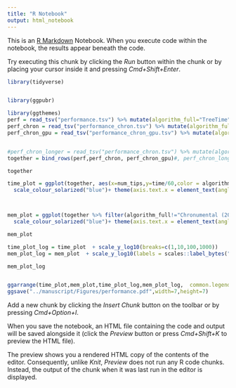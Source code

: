 ---
title: "R Notebook"
output: html_notebook
---

This is an [R Markdown](http://rmarkdown.rstudio.com) Notebook. When you execute code within the notebook, the results appear beneath the code. 

Try executing this chunk by clicking the *Run* button within the chunk or by placing your cursor inside it and pressing *Cmd+Shift+Enter*. 

```{r,fig.width=7,fig.height=7}
library(tidyverse)


library(ggpubr)

library(ggthemes)
perf = read_tsv("performance.tsv") %>% mutate(algorithm_full="TreeTime") %>% mutate(algorithm="TreeTime")
perf_chron = read_tsv("performance_chron.tsv") %>% mutate(algorithm_full="Chronumental (1000 steps, CPU)")%>% mutate(algorithm="Chronumental (1000 steps, CPU)")
perf_chron_gpu = read_tsv("performance_chron_gpu.tsv") %>% mutate(algorithm_full="Chronumental (1000 steps, GPU)")%>% mutate(algorithm="Chronumental (1000 steps, GPU)")


#perf_chron_longer = read_tsv("performance_chron.tsv") %>% mutate(algorithm_full="Chronumental (2000 steps)",time=time*10)%>% mutate(algorithm="Chronumental")
together = bind_rows(perf,perf_chron, perf_chron_gpu)#, perf_chron_longer)

together

time_plot = ggplot(together, aes(x=num_tips,y=time/60,color = algorithm))+geom_point()+scale_x_log10(labels = scales::comma) + scale_y_continuous(labels = scales::comma) +theme_light()+geom_line()+labs(x="Number of tips",y="Time / minutes", color="") +
  scale_colour_solarized("blue")+ theme(axis.text.x = element_text(angle = 90, vjust = 0.5, hjust=1))



mem_plot = ggplot(together %>% filter(algorithm_full!="Chronumental (2000 steps)") , aes(x=num_tips,y=memory*1000,color = algorithm))+geom_point()+scale_x_log10(labels = scales::comma) + scale_y_continuous(label = scales::label_bytes("auto_si"))+coord_cartesian(xlim=c(60,4e6),ylim=c()) +theme_light()+geom_line() +labs(x="Number of tips",y="Memory usage", color="")+
  scale_colour_solarized("blue")+ theme(axis.text.x = element_text(angle = 90, vjust = 0.5, hjust=1))

mem_plot

time_plot_log = time_plot  + scale_y_log10(breaks=c(1,10,100,1000))
mem_plot_log = mem_plot  + scale_y_log10(labels = scales::label_bytes("auto_si"))

mem_plot_log


ggarrange(time_plot,mem_plot,time_plot_log,mem_plot_log,  common.legend = TRUE,labels="AUTO")
ggsave("../manuscript/Figures/performance.pdf",width=7,height=7)

```

Add a new chunk by clicking the *Insert Chunk* button on the toolbar or by pressing *Cmd+Option+I*.

When you save the notebook, an HTML file containing the code and output will be saved alongside it (click the *Preview* button or press *Cmd+Shift+K* to preview the HTML file). 

The preview shows you a rendered HTML copy of the contents of the editor. Consequently, unlike *Knit*, *Preview* does not run any R code chunks. Instead, the output of the chunk when it was last run in the editor is displayed.

